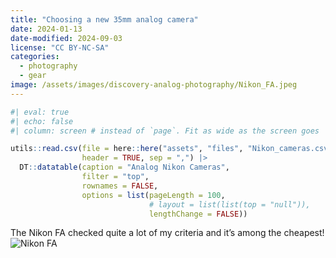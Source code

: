 ```yaml
---
title: "Choosing a new 35mm analog camera"
date: 2024-01-13
date-modified: 2024-09-03
license: "CC BY-NC-SA"
categories:
  - photography
  - gear
image: /assets/images/discovery-analog-photography/Nikon_FA.jpeg
---
```



```r
#| eval: true
#| echo: false
#| column: screen # instead of `page`. Fit as wide as the screen goes

utils::read.csv(file = here::here("assets", "files", "Nikon_cameras.csv"),
                header = TRUE, sep = ",") |>
  DT::datatable(caption = "Analog Nikon Cameras",
                filter = "top",
                rownames = FALSE,
                options = list(pageLength = 100,
                               # layout = list(list(top = "null")),
                               lengthChange = FALSE))
```
The Nikon FA checked quite a lot of my criteria and it's among the cheapest!
![Nikon FA](/assets/images/discovery-analog-photography/Nikon_FA.jpeg "Title: The Nikon FA By Paul1513 at the English-language Wikipedia, CC BY-SA 3.0, https://commons.wikimedia.org/w/index.php?curid=7259633")
